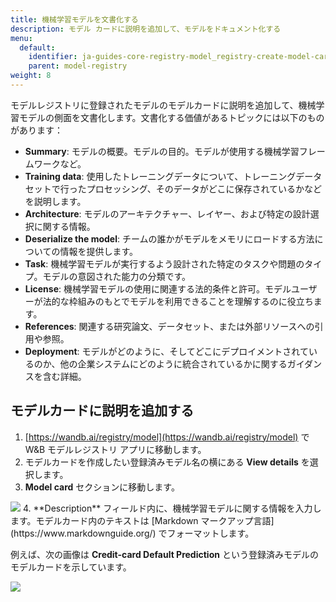 ---
title: 機械学習モデルを文書化する
description: モデル カードに説明を追加して、モデルをドキュメント化する
menu:
  default:
    identifier: ja-guides-core-registry-model_registry-create-model-cards
    parent: model-registry
weight: 8
---

モデルレジストリに登録されたモデルのモデルカードに説明を追加して、機械学習モデルの側面を文書化します。文書化する価値があるトピックには以下のものがあります：

* **Summary**: モデルの概要。モデルの目的。モデルが使用する機械学習フレームワークなど。
* **Training data**: 使用したトレーニングデータについて、トレーニングデータセットで行ったプロセッシング、そのデータがどこに保存されているかなどを説明します。
* **Architecture**: モデルのアーキテクチャー、レイヤー、および特定の設計選択に関する情報。
* **Deserialize the model**: チームの誰かがモデルをメモリにロードする方法についての情報を提供します。
* **Task**: 機械学習モデルが実行するよう設計された特定のタスクや問題のタイプ。モデルの意図された能力の分類です。
* **License**: 機械学習モデルの使用に関連する法的条件と許可。モデルユーザーが法的な枠組みのもとでモデルを利用できることを理解するのに役立ちます。
* **References**: 関連する研究論文、データセット、または外部リソースへの引用や参照。
* **Deployment**: モデルがどのように、そしてどこにデプロイメントされているのか、他の企業システムにどのように統合されているかに関するガイダンスを含む詳細。

## モデルカードに説明を追加する

1. [https://wandb.ai/registry/model](https://wandb.ai/registry/model) で W&B モデルレジストリ アプリに移動します。
2. モデルカードを作成したい登録済みモデル名の横にある **View details** を選択します。
3. **Model card** セクションに移動します。
<Frame>
    <img src="/images/models/model_card_example.png"  />
</Frame>
4. **Description** フィールド内に、機械学習モデルに関する情報を入力します。モデルカード内のテキストは [Markdown マークアップ言語](https://www.markdownguide.org/) でフォーマットします。

例えば、次の画像は **Credit-card Default Prediction** という登録済みモデルのモデルカードを示しています。
<Frame>
    <img src="/images/models/model_card_credit_example.png"  />
</Frame>